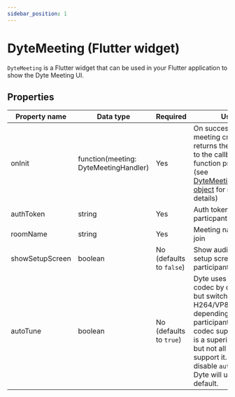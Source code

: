 ```yaml
---
sidebar_position: 1
---
```


# DyteMeeting (Flutter widget)

`DyteMeeting` is a Flutter widget that can be used in your Flutter application to show the Dyte Meeting UI.

## Properties

| Property name   | Data type                             | Required                 | Use                                                                                                                                                                                                                      |
| --------------- | ------------------------------------- | ------------------------ | ------------------------------------------------------------------------------------------------------------------------------------------------------------------------------------------------------------------------ |
| onInit          | function(meeting: DyteMeetingHandler) | Yes                      | On successful meeting creation, returns the meeting to the callback function provided (see [DyteMeetingHandler object](./meeting) for more details)                                                                      |
| authToken       | string                                | Yes                      | Auth token for the particpant                                                                                                                                                                                            |
| roomName        | string                                | Yes                      | Meeting name to join                                                                                                                                                                                                     |
| showSetupScreen | boolean                               | No (defaults to `false`) | Show audio / video setup screen to the participant                                                                                                                                                                       |
| autoTune        | boolean                               | No (defaults to `true`)  | Dyte uses VP9 codec by default, but switches to H264/VP8 depending on participants video codec support. VP9 is a superior codec but not all browsers support it. If you disable `autoTune` Dyte will use VP8 by default. |
